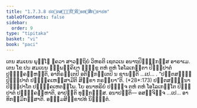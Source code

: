 ```yaml
---
title: "1.7.3.8 ປຕ຺ຕສຎ຺ຎີປຏິຄ຺ຄຫຓສິກ຺ຂາປທ"
tableOfContents: false
sidebar:
  order: 9
type: "tipitaka"
basket: "vi"
book: "paci"
---
```



<DynamicBreadcrumb />

<Division number="603" book="paci">

<Paragraph number="1820" book="paci">
ເຕນ ສມເຍນ ພຸທ຺ໂຘ ຠຄວາ ສາວຕ຺ຖິຍໍ ວິຫຣຕິ ເຊຕວເນ ອນາຖປິຓ຺ຑິກສ຺ສ ອາຣາເມ. ເຕນ ໂຂ ປນ ສມເຍນ ຉພ຺ພຄ຺ຄິຍາ ຠິກ຺ຂູ ຕຫໍ ຕຫໍ ໂອໂລເກນ຺ຕາ ປິຓ຺ຑປາຕໍ ປຏິຄ຺ຄຓ຺ຫນ຺ຕິ, ອາກິຣນ຺ເຕປິ ອຕິກ຺ກນ຺ເຕປິ ນ ຊານນ຺ຕິ …ເປ… .
</Paragraph>

<Paragraph number="1821" book="paci">
<Emphasis>“ປຕ຺ຕສຎ຺ຎີ ປິຓ຺ຑປາຕໍ ປຏິຄ຺ຄເຫສ຺ສາມີຕິ ສິກ຺ຂາ ກຣຓີຍາ”</Emphasis>ຕິ. (*28*:<Emphasis>173</Emphasis>)
</Paragraph>

<Paragraph number="1822" book="paci">
ປຕ຺ຕສຎ຺ຎິນາ ປິຓ຺ຑປາໂຕ ປຏິຄ຺ຄເຫຕພ຺ໂພ. ໂຍ ອນາທຣິຍໍ ປຏິຈ຺ຈ ຕຫໍ ຕຫໍ ໂອໂລເກນ຺ໂຕ ປິຓ຺ຑປາຕໍ ປຏິຄ຺ຄຓ຺ຫາຕິ, ອາປຕ຺ຕິ ທຸກ຺ກຏສ຺ສ.
</Paragraph>

<Paragraph number="1823" book="paci">
ອນາປຕ຺ຕິ— ອສຎ຺ຈິຈ຺ຈ …ເປ… ອາທິກມ຺ມິກສ຺ສາຕິ.

</Paragraph>
</Division>

<Paragraph number="1824" type="center" book="paci">
ອຏ຺ຐມສິກ຺ຂາປທໍ ນິຏ຺ຐິຕໍ.
</Paragraph>